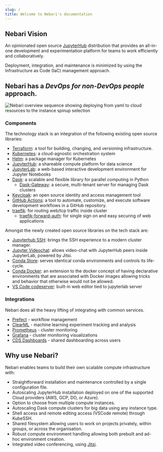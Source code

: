 ```yaml
---
slug: /
title: Welcome to Nebari's documentation
---
```


<!-- TODO: Remove in favour of the new website gh: #182-->

## Nebari Vision

An opinionated open source [JupyterHub][jupyterhub] distribution that provides
an all-in-one development and experimentation platform for teams to work
efficiently and collaboratively.

Deployment, integration, and maintenance is minimized by using the
Infrastructure as Code (IaC) management approach.

## Nebari has a _DevOps for non-DevOps people_ approach.

![Nebari overview sequence showing deploying from yaml to cloud resources to the instance spinup selection](/img/welcome/nebari_overview_sequence.png)

### Components

The technology stack is an integration of the following existing open source libraries:

- [Terraform](https://www.terraform.io/intro/index.html): a tool for building, changing, and versioning infrastructure.
- [Kubernetes](https://kubernetes.io/docs/home/): a cloud-agnostic orchestration system
- [Helm](https://helm.sh/): a package manager for Kubernetes
- [JupyterHub](https://jupyter.org/hub): a shareable compute platform for data science
- [JupyterLab](https://jupyterlab.readthedocs.io/en/stable/): a web-based interactive development environment for Jupyter Notebooks
- [Dask](https://docs.dask.org/en/latest/): a scalable and flexible library for parallel computing in Python
  - [Dask-Gateway](https://gateway.dask.org/): a secure, multi-tenant server for managing Dask clusters
- [Keycloak](https://www.keycloak.org/): an open source identity and access management tool
- [GitHub Actions](https://docs.github.com/en/actions): a tool to automate, customize, and execute software development workflows in a GitHub repository.
- [traefik](https://traefik.io/): for routing web/tcp traffic inside cluster
  - [traefik-forward-auth](https://github.com/thomseddon/traefik-forward-auth): for single sign on and easy securing of web applications

Amongst the newly created open source libraries on the tech stack are:

- [Jupyterhub SSH](https://github.com/yuvipanda/jupyterhub-ssh): brings the SSH experience to a modern cluster manager.
- [Jupyter Videochat](https://github.com/yuvipanda/jupyter-videochat): allows video-chat with JupyterHub peers inside JupyterLab, powered by Jitsi.
- [Conda Store](https://github.com/quansight/conda-store): serves identical conda environments and controls its life-cycle.
- [Conda Docker](https://github.com/conda-incubator/conda-docker): an extension to the docker concept of having declarative environments that are associated with Docker images
  allowing tricks and behavior that otherwise would not be allowed.
- [VS Code codeserver](https://github.com/cdr/code-server): built-in web editor tied to jupyterlab server

### Integrations

Nebari does all the heavy lifting of integrating with common services.

- [Prefect](https://www.prefect.io/) - workflow management
- [ClearML](https://clear.ml/) - machine learning experiment tracking and analysis
- [Prometheus](https://prometheus.io/) - cluster monitoring
- [Grafana](https://grafana.com/) - cluster monitoring visualizations
- [CDS Dashboards](https://cdsdashboards.readthedocs.io/) - shared dashboarding across users

## Why use Nebari?

Nebari enables teams to build their own scalable compute infrastructure with:

- Straightforward installation and maintenance controlled by a single configuration file.
- Autoscaling JupyterHub installation deployed on one of the supported Cloud providers (AWS, GCP, DO, or Azure).
- Option to choose from multiple compute instances.
- Autoscaling Dask compute clusters for big data using any instance type.
- Shell access and remote editing access (VSCode remote) through KubeSSH.
- Shared filesystem allowing users to work on projects privately, within groups, or across the organisation.
- Robust compute environment handling allowing both prebuilt and ad-hoc environment creation.
- Integrated video conferencing, using [Jitsi](https://meet.jit.si/).

[jupyterhub]: https://jupyter.org/hub
